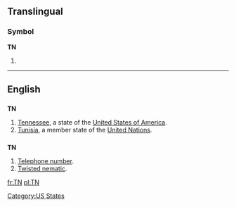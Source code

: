 {{also|.tn|T.-N.}}
==Translingual==

===Symbol===
'''TN'''

# {{SI-unit|tera|newton|[[force]]}}

----

==English==

==={{abbreviation}}===
'''TN'''

# [[Tennessee]], a state of the [[United States of America]].
# [[Tunisia]], a member state of the [[United Nations]].

==={{initialism}}===
'''TN'''

# [[telephone number|Telephone number]].
# [[twisted nematic|Twisted nematic]].<!-- A type of LCD displays -->

[[Category:US States]]

[[fr:TN]]
[[pl:TN]]